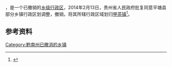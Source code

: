 '''{{PAGENAMEBASE}}'''，是{{PRC admin/fullname|52/27/27}}一个已撤销的[[乡级行政区|乡级行政区]]，2014年2月13日，贵州省人民政府批复同意平塘县部分乡镇行政区划调整，撤销{{PAGENAMEBASE}}，将其所辖行政区域划归[[甲茶镇|甲茶镇]]<ref>{{Cite web |url=http://www.gzgov.gov.cn/xxgk/jbxxgk/fgwj/zfwj/qfh/201507/t20150703_298190.html |title=省人民政府关于同意平塘县部分乡镇行政区划调整的批复（黔府函〔2014〕26号） |access-date=2017-09-01 |archive-date=2017-08-31 |archive-url=https://web.archive.org/web/20170831042532/http://www.gzgov.gov.cn/xxgk/jbxxgk/fgwj/zfwj/qfh/201507/t20150703_298190.html |dead-url=no }}</ref>。

== 参考资料 ==

{{reflist}}

{{行政区划小作品}}

[[Category:黔南州已撤消的乡镇|Category:黔南州已撤消的乡镇]]